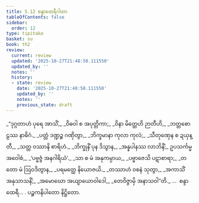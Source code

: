 ```yaml
---
title: 5.12 စန္ဒာထေရီဂါထာ
tableOfContents: false
sidebar:
  order: 12
type: tipitaka
basket: su
book: th2
review:
  current: review
  updated: '2025-10-27T21:48:50.111550'
  updated_by: ''
  notes: ''
  history:
  - state: review
    date: '2025-10-27T21:48:50.111550'
    updated_by: ''
    notes: ''
    previous_state: draft
---
```



<ReviewStatus review={frontmatter.review} showDetails={true} />

<HypothesisAnnotation frontmatter={frontmatter} />

<DynamicBreadcrumb />

<Division number="122" book="th2" e="ch" v="19" p="393">

<Paragraph number="175" type="verses" book="th2">
_“ဒုဂ္ဂတာဟံ ပုရေ အာသိံ,_  
_ဝိဓဝါ စ အပုတ္တိကာ;_  
_ဝိနာ မိတ္တေဟိ ဉာတီဟိ,_  
_ဘတ္တစောဠဿ နာဓိဂံ._  

</Paragraph>

</Division>
<Division number="123" book="th2" e="ch" v="19" p="393">

<Paragraph number="176" type="verses" book="th2">
_ပတ္တံ ဒဏ္ဍဉ္စ ဂဏှိတွာ,_  
_ဘိက္ခမာနာ ကုလာ ကုလံ;_  
_သီတုဏှေန စ ဍယှန္တီ,_  
_သတ္တ ဝဿာနိ စာရိဟံ._  

</Paragraph>

</Division>
<Division number="124" book="th2" e="ch" v="19" p="393">

<Paragraph number="177" type="verses" book="th2">
_ဘိက္ခုနိံ ပုန ဒိသွာန,_  
_အန္နပါနဿ လာဘိနိံ;_  
ဥပသင်္ကမ္မ အဝေါစံ,_  
_‘ပဗ္ဗဇ္ဇံ အနဂါရိယံ’._  

</Paragraph>

</Division>
<Division number="125" book="th2" e="ch" v="19" p="393">

<Paragraph number="178" type="verses" book="th2">
_သာ စ မံ အနုကမ္ပာယ,_  
_ပဗ္ဗာဇေသိ ပဋာစာရာ;_  
_တတော မံ ဩဝဒိတွာန,_  
_ပရမတ္ထေ နိယောဇယိ._  

</Paragraph>

</Division>
<Division number="126" book="th2" e="ch" v="19" p="393">

<Paragraph number="179" type="verses" book="th2">
_တဿာဟံ ဝစနံ သုတွာ,_  
_အကာသိံ အနုသာသနိံ;_  
_အမောဃော အယျာယောဝါဒေါ,_  
_တေဝိဇ္ဇာမှိ အနာသဝါ”တိ._  


</Paragraph>
</Division>

<Paragraph number="180" type="center" book="th2">
…  စန္ဒာ ထေရီ… .



</Paragraph>

<Paragraph number="181" type="center" book="th2">
ပဉ္စကနိပါတော နိဋ္ဌိတော.
</Paragraph>
